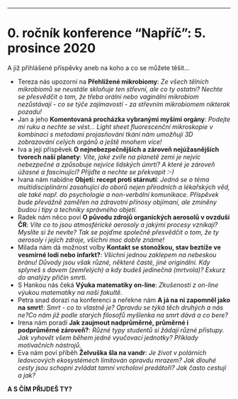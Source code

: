    ***
   
# 0. ročník konference "Napříč": 5. prosince 2020  
A již přihlášené příspěvky aneb na koho a co se můžete těšit...    

 * Tereza nás upozorní na **Přehlížené mikrobiomy**: *Ze všech tělních mikrobiomů se neustále skloňuje ten střevní, ale co ty ostatní? Nechte se přesvědčit o tom, že třeba orální nebo vaginální mikrobiom nezůstávají - co se týče zajímavostí - za střevním mikrobiomem nikterak pozadu!*  
 * Jan a jeho **Komentovaná procházka vybranými myšími orgány**: *Podejte mi ruku a nechte se vést...  Light sheet fluorescenční mikroskopie v kombinaci s metodami projasňování tkání nám umožňují 3D zobrazování celých orgánů a ještě mnohem více!*  
 * Iva a její příspěvek **O nejnebezpečnějších a zároveň nejúžasnějších tvorech naší planety**: *Víte, jaké zvíře na planetě zemi je nejvíc nebezpečné a způsobuje nejvíce lidských úmrtí? A které je zároveň úžasné a fascinující? Přijďte a nechte se překvapit :-)*  
 * Ivana nám nabídne **Objetí: recept proti stárnutí**: *Jedná se o téma multidisciplinární zasahující do oborů nejen přírodních a lékařských věd, ale také např. do psychologie a non-verbální komunikace. Příspěvek bude převážně zaměřen na zdravotní přínosy objímaní, ale zmíněny budou i tipy a techniky správného objetí. *  
 * Radek nám něco poví **O původu zdrojů organických aerosolů v ovzduší ČR**: *Víte co to jsou atmosférické aerosoly a jakými procesy vznikají? Myslíte si že nevíte? Tak se pojďme společně přesvědčit o tom, že ty aerosoly i jejich zdroje, všichni moc dobře známe!*  
 * Milada nám dá možnost volby **Kontakt se stonožkou, stav beztíže ve vesmírné lodi nebo infarkt?**: *Všichni jednou zaklepem na nebeskou bránu! Důvody jsou však různé, některé časté, jiné originální. Kdy splyneš s davem (zemřelých) a kdy budeš jedinečná (mrtvola)? Exkurz do analýzy příčin smrti.*  
 * S Hankou nás čeká **Výuka matematiky on-line**: *Zkušenosti z on-line výukou matematiky na naší fakultě.*  
 * Petra snad dorazí na konferenci a neřekne nám **A já na ni zapomněl jako na smrt!**: *Smrt - co to vlastně je? Opravdu se týká těch druhých a nás ne?Co nám již podle starých filosofů myšlenka na smrt dává a co bere?*  
 * Irena nám poradí **Jak zaujmout nadprůměrné, průměrné i podprůměrné zároveň?**: *Různé typy studentů si žádají různé přístupy. Jak vyhovět všem během jedné vyučovací jednotky? Příklady motivačních nástrojů.*  
 * Eva nám poví příběh **Želvuška šla na vandr**: *Je život v polárních ledovcových ekosystémech limitován opravdu mrazem? Jak dlouhé cesty jsou schopni zvládat tamní vrcholoví predátoři? Jak často cestují a jak?*  
 
 **A S ČÍM PŘIJDEŠ TY?**

